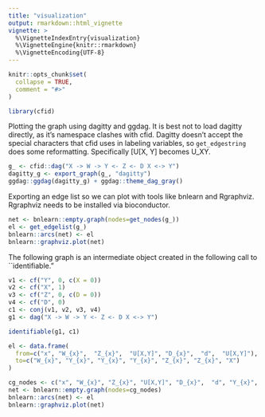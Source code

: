 ```yaml
---
title: "visualization"
output: rmarkdown::html_vignette
vignette: >
  %\VignetteIndexEntry{visualization}
  %\VignetteEngine{knitr::rmarkdown}
  %\VignetteEncoding{UTF-8}
---
```


```r
knitr::opts_chunk$set(
  collapse = TRUE,
  comment = "#>"
)
```

```r
library(cfid)
```

Plotting the graph using dagitty and ggdag.
It is best not to load dagitty directly, as it's namespace clashes with cfid.
Dagitty doesn't accept the special characters that cfid uses in labeling variables, so `get_edgestring` does some reformatting.
Specifically [U[X, Y] becomes U_XY.

```r
g_ <- cfid::dag("X -> W -> Y <- Z <- D X <-> Y")
dagitty_g <- export_graph(g_, "dagitty")
ggdag::ggdag(dagitty_g) + ggdag::theme_dag_gray()
```


Exporting an edge list so we can plot with tools like bnlearn and Rgraphviz.
Rgraphviz needs to be installed via bioconductor.

```r
net <- bnlearn::empty.graph(nodes=get_nodes(g_))
el <- get_edgelist(g_)
bnlearn::arcs(net) <- el
bnlearn::graphviz.plot(net)
```


The following graph is an intermediate object created in the following call to ``identifiable."

```r
v1 <- cf("Y", 0, c(X = 0))
v2 <- cf("X", 1)
v3 <- cf("Z", 0, c(D = 0))
v4 <- cf("D", 0)
c1 <- conj(v1, v2, v3, v4)
g1 <- dag("X -> W -> Y <- Z <- D X <-> Y")

identifiable(g1, c1)

el <- data.frame(
  from=c("x", "W_{x}",  "Z_{x}",  "U[X,Y]", "D_{x}",  "d",  "U[X,Y]"),
  to=c("W_{x}", "Y_{x}", "Y_{x}", "Y_{x}", "Z_{x}", "Z_{x}", "X")
)

cg_nodes <- c("x", "W_{x}", "Z_{x}", "U[X,Y]", "D_{x}",  "d", "Y_{x}",  "X")
net <- bnlearn::empty.graph(nodes=cg_nodes)
bnlearn::arcs(net) <- el
bnlearn::graphviz.plot(net)
```

